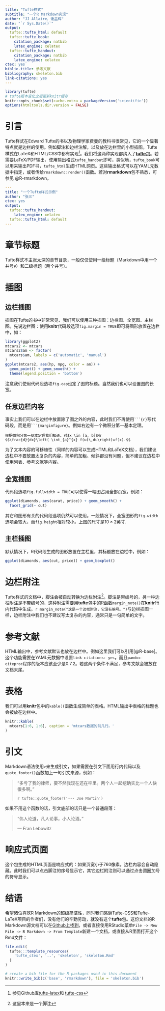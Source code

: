 ```yaml
---
title: "Tufte样式"
subtitle: "一个R Markdown实现"
author: "JJ Allaire，谢益辉"
date: "`r Sys.Date()`"
output:
  tufte::tufte_html: default
  tufte::tufte_book:
    citation_package: natbib
    latex_engine: xelatex
  tufte::tufte_handout:
    citation_package: natbib
    latex_engine: xelatex
ctex: yes
biblio-title: 参考文献
bibliography: skeleton.bib
link-citations: yes
---
```


```r
library(tufte)
# tufte版本变化之后更新knitr缓存
knitr::opts_chunk$set(cache.extra = packageVersion('scientific'))
options(htmltools.dir.version = FALSE)
```

# 引言

Tufte样式在Edward Tufte的书以及物理学家费曼的教科书很常见，它的一个显著特点就是边栏的使用。例如脚注和边栏注解，以及放在边栏里的小型插图。Tufte样式在LaTeX和HTML/CSS中都有实现^[参见Github库[tufte-latex](https://github.com/tufte-latex/tufte-latex)和 [tufte-css](https://github.com/edwardtufte/tufte-css)]。我们将这两种实现都纳入了[**tufte**包](https://github.com/rstudio/tufte)。若需要LaTeX/PDF输出，使用输出格式`tufte_handout`即可，类似地，`tufte_book`可以用来输出PDF书，`tufte_html`生成HTML网页。这些输出格式可以在YAML元数据中指定，或者传给`rmarkdown::render()`函数。若对**rmarkdown**包不熟悉，可参见 @R-rmarkdown。

```yaml
---
title: "一个Tufte样式示例"
author: "张三"
ctex: yes
output:
  tufte::tufte_handout:
    latex_engine: xelatex
  tufte::tufte_html: default
---
```

# 章节标题

Tufte样式不主张太深的章节目录，一般仅仅使用一级标题（Markdown中用一个井号`#`）和二级标题（两个井号）。

# 插图

## 边栏插图

插图在Tufte的书中非常常见，我们可以使用三种插图：边栏图、全宽图、主栏图。先说边栏图：使用**knitr**代码段选项`fig.margin = TRUE`即可将图形放置在边栏中，如：

```r
library(ggplot2)
mtcars2 <- mtcars
mtcars2$am <- factor(
  mtcars$am, labels = c('automatic', 'manual')
)
ggplot(mtcars2, aes(hp, mpg, color = am)) +
  geom_point() + geom_smooth() +
  theme(legend.position = 'bottom')
```

注意我们使用代码段选项`fig.cap`设定了图的标题。当然我们也可以设置图的长宽。

## 任意边栏内容

事实上我们可以在边栏中放置除了图之外的内容，此时我们不再使用```` ```{r} ````写代码段，而是用```` ```{marginfigure} ````。例如右边有一个微积分第一基本定理。

```marginfigure
根据微积分第一基本定理我们知道，对$x \in [a, b]$有
$$\frac{d}{dx}\left( \int_{a}^{x} f(u)\,du\right)=f(x).$$
```

为了文本内容的可移植性（同样的内容可以生成HTML和LaTeX文档），我们建议边栏中不要放置太复杂的内容，简单的加粗、倾斜都没有问题，但不建议在边栏中使用列表、参考文献等内容。

## 全宽插图

代码段选项`fig.fullwidth = TRUE`可以使得一幅图占用全部页宽，例如：

```r
ggplot(diamonds, aes(carat, price)) + geom_smooth() +
  facet_grid(~ cut)
```

其它和图形有关的代码段选项仍然可以使用，一般情况下，全宽图形的`fig.width`选项会较大，而`fig.height`相对较小。上图的尺寸是$10 \times 2$英寸.

## 主栏插图

默认情况下，R代码段生成的图形放置在主栏里，其标题放在边栏中，例如：

```r
ggplot(diamonds, aes(cut, price)) + geom_boxplot()
```

# 边栏附注

Tufte样式的文档中，脚注会被自动转换为边栏附注^[这里本来是一个脚注]。脚注是带编号的，另一种边栏附注是不带编号的，这种附注需要用**tufte**包中的R函数`margin_note()`在**knitr**行内代码中生成。`r margin_note("这是一个边栏附注，它没有编号。")`与边栏插图一样，边栏附注中我们也不建议写太复杂的内容，通常只是一句简单的文字。

# 参考文献

HTML输出中，参考文献默认也放在边栏中。例如这里我们可以引用[@R-base]。这个功能需要在YAML元数据中设置`link-citations: yes`，而且`pandoc-citeproc`程序的版本应该至少是0.7.2。若这两个条件不满足，参考文献会被放在文档末尾。

# 表格

我们可以用**knitr**包中的`kable()`函数生成简单的表格。HTML输出中表格的标题也会被放在边栏中。

```r
knitr::kable(
  mtcars[1:6, 1:6], caption = 'mtcars数据的前几行。'
)
```

# 引文

Markdown语法使用`>`来生成引文，如果需要在引文下面用行内代码以及`quote_footer()`函数加上一句引文来源，例如：

> "多亏了我的律师，要不然我现在还在牢里。两个人一起挖确实比一个人快很多啊。"
>
> `r tufte::quote_footer('--- Joe Martin')`

如果不用这个函数的话，引文底部的话只是一个普通段落：

> "伟人论道，凡人论事，小人论酒。"
>
> --- Fran Lebowitz

# 响应式页面

这个包生成的HTML页面是响应式的：如果页宽小于760像素，边栏内容会自动隐藏。此时我们可以点击脚注的序号显示它，其它边栏附注则可以通过点击圆圈加号的符号显示。

# 结语

希望诸位喜欢R Markdown的超级简洁性，同时我们感谢Tufte-CSS和Tufte-LaTeX项目的作者们，没有他们的辛勤劳动，就没有这个**tufte**包。这份文档的R Markdown源文档可以在[Github上找到](https://github.com/rstudio/tufte/raw/main/inst/rmarkdown/templates/tufte_ctex/skeleton/skeleton.Rmd)，或者直接使用RStudio菜单`File -> New File -> R Markdown -> From Template`新建一个文档，或直接从R里面打开这个Rmd文件：

```r
file.edit(
  tufte:::template_resources(
    'tufte_ctex', '..', 'skeleton', 'skeleton.Rmd'
  )
)
```

```r
# create a bib file for the R packages used in this document
knitr::write_bib(c('base', 'rmarkdown'), file = 'skeleton.bib')
```
